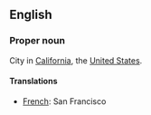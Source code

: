 ==English==

===Proper noun===

City in [[California]], the [[United States]].

====Translations====

*[[French]]: San Francisco